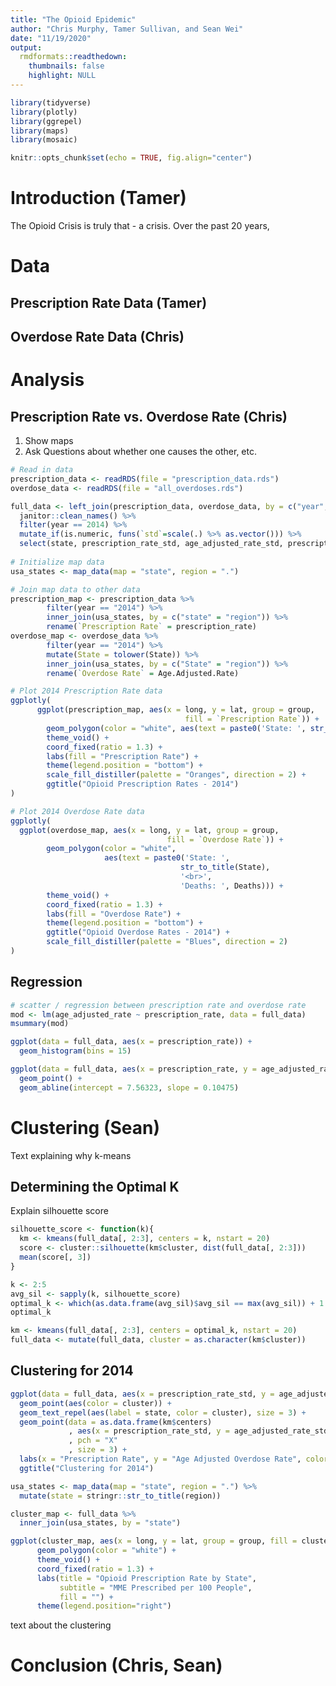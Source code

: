 ```yaml
---
title: "The Opioid Epidemic"
author: "Chris Murphy, Tamer Sullivan, and Sean Wei"
date: "11/19/2020"
output:
  rmdformats::readthedown:
    thumbnails: false
    highlight: NULL
---
```


```r
library(tidyverse)
library(plotly)
library(ggrepel)
library(maps)
library(mosaic)

knitr::opts_chunk$set(echo = TRUE, fig.align="center")
```

# Introduction (Tamer)

The Opioid Crisis is truly that - a crisis. Over the past 20 years, 

# Data

## Prescription Rate Data (Tamer)

## Overdose Rate Data (Chris)

# Analysis

## Prescription Rate vs. Overdose Rate (Chris)

1. Show maps
2. Ask Questions about whether one causes the other, etc.

```r
# Read in data
prescription_data <- readRDS(file = "prescription_data.rds")
overdose_data <- readRDS(file = "all_overdoses.rds")

full_data <- left_join(prescription_data, overdose_data, by = c("year", "State")) %>% 
  janitor::clean_names() %>% 
  filter(year == 2014) %>% 
  mutate_if(is.numeric, funs(`std`=scale(.) %>% as.vector())) %>% 
  select(state, prescription_rate_std, age_adjusted_rate_std, prescription_rate, age_adjusted_rate)
  
# Initialize map data
usa_states <- map_data(map = "state", region = ".")

# Join map data to other data
prescription_map <- prescription_data %>% 
        filter(year == "2014") %>% 
        inner_join(usa_states, by = c("state" = "region")) %>%
        rename(`Prescription Rate` = prescription_rate)
overdose_map <- overdose_data %>% 
        filter(year == "2014") %>% 
        mutate(State = tolower(State)) %>% 
        inner_join(usa_states, by = c("State" = "region")) %>% 
        rename(`Overdose Rate` = Age.Adjusted.Rate)

```

```r
# Plot 2014 Prescription Rate data
ggplotly(
      ggplot(prescription_map, aes(x = long, y = lat, group = group, 
                                       fill = `Prescription Rate`)) +
        geom_polygon(color = "white", aes(text = paste0('State: ', str_to_title(state)))) +
        theme_void() +
        coord_fixed(ratio = 1.3) +
        labs(fill = "Prescription Rate") +
        theme(legend.position = "bottom") +
        scale_fill_distiller(palette = "Oranges", direction = 2) + 
        ggtitle("Opioid Prescription Rates - 2014")
)

# Plot 2014 Overdose Rate data  
ggplotly(
  ggplot(overdose_map, aes(x = long, y = lat, group = group,
                                   fill = `Overdose Rate`)) +
        geom_polygon(color = "white", 
                     aes(text = paste0('State: ', 
                                      str_to_title(State), 
                                      '<br>', 
                                      'Deaths: ', Deaths))) +
        theme_void() +
        coord_fixed(ratio = 1.3) +
        labs(fill = "Overdose Rate") +
        theme(legend.position = "bottom") +
        ggtitle("Opioid Overdose Rates - 2014") +
        scale_fill_distiller(palette = "Blues", direction = 2)
)
```      

## Regression

```r
# scatter / regression between prescription rate and overdose rate
mod <- lm(age_adjusted_rate ~ prescription_rate, data = full_data)
msummary(mod)
```

```r
ggplot(data = full_data, aes(x = prescription_rate)) +
  geom_histogram(bins = 15)
```


```r
ggplot(data = full_data, aes(x = prescription_rate, y = age_adjusted_rate)) +
  geom_point() + 
  geom_abline(intercept = 7.56323, slope = 0.10475)
```


# Clustering (Sean)

Text explaining why k-means

## Determining the Optimal K

Explain silhouette score

```r
silhouette_score <- function(k){
  km <- kmeans(full_data[, 2:3], centers = k, nstart = 20)
  score <- cluster::silhouette(km$cluster, dist(full_data[, 2:3]))
  mean(score[, 3])
}

k <- 2:5
avg_sil <- sapply(k, silhouette_score)
optimal_k <- which(as.data.frame(avg_sil)$avg_sil == max(avg_sil)) + 1
optimal_k

km <- kmeans(full_data[, 2:3], centers = optimal_k, nstart = 20)
full_data <- mutate(full_data, cluster = as.character(km$cluster))
```

## Clustering for 2014

```r
ggplot(data = full_data, aes(x = prescription_rate_std, y = age_adjusted_rate_std)) + 
  geom_point(aes(color = cluster)) +
  geom_text_repel(aes(label = state, color = cluster), size = 3) +
  geom_point(data = as.data.frame(km$centers)
             , aes(x = prescription_rate_std, y = age_adjusted_rate_std)
             , pch = "X"
             , size = 3) +
  labs(x = "Prescription Rate", y = "Age Adjusted Overdose Rate", color = "Cluster Assignment") + 
  ggtitle("Clustering for 2014")
```

```r
usa_states <- map_data(map = "state", region = ".") %>% 
  mutate(state = stringr::str_to_title(region))

cluster_map <- full_data %>%
  inner_join(usa_states, by = "state")

ggplot(cluster_map, aes(x = long, y = lat, group = group, fill = cluster)) +
      geom_polygon(color = "white") +
      theme_void() +
      coord_fixed(ratio = 1.3) +
      labs(title = "Opioid Prescription Rate by State",
           subtitle = "MME Prescribed per 100 People",
           fill = "") +
      theme(legend.position="right")
```

text about the clustering

# Conclusion (Chris, Sean)
